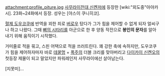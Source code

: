attachment:profile_piture.jpg
[[사무라이전대 신켄저]]에 등장한 [wiki:"외도중"아야카시]. 23화~24화에서 등장. 성우는 [야스이 쿠니히코].

[[혈제 도우코쿠]]에 반역을 꾀한 죄로 [[버로우]] 탔다가 그가 힘을 제어할 수 없게 되자 얼씨구나 하고 나왔다. 그때 [[뼈의 시타리]]를 아군으로 한 후 양동 작전으로 '''봉인의 문자'''를 알아내기 위해 움직이기 시작했다. 

거미줄로 적을 묶고, 스핀 어택으로 적을 쓰러트린다. 꽤 강한 축에 속하지만, 도우코쿠가 힘을 제어하자마자 바로 [[데꿀멍]] + [[폭주]]의 더블 크리를 맞아버리고 [[다이카이 신켄오]]의 첫등장 제물이 되고 말았지만 파워레인저 사무라이에선 살아남는다.

[지못미]...
